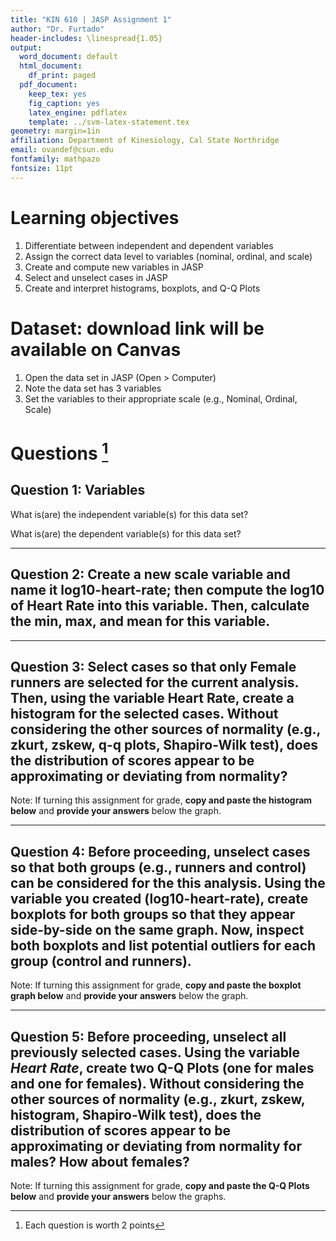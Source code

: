 ```yaml
---
title: "KIN 610 | JASP Assignment 1"
author: "Dr. Furtado"
header-includes: \linespread{1.05}
output:
  word_document: default
  html_document:
    df_print: paged
  pdf_document:
    keep_tex: yes
    fig_caption: yes
    latex_engine: pdflatex
    template: ../svm-latex-statement.tex
geometry: margin=1in
affiliation: Department of Kinesiology, Cal State Northridge
email: ovandef@csun.edu
fontfamily: mathpazo
fontsize: 11pt
---
```


# Learning objectives

1. Differentiate between independent and dependent variables
2. Assign the correct data level to variables (nominal, ordinal, and scale)
3. Create and compute new variables in JASP
4. Select and unselect cases in JASP
5. Create and interpret histograms, boxplots, and Q-Q Plots

# Dataset: download link will be available on Canvas

1.  Open the data set in JASP (Open > Computer)
2.  Note the data set has 3 variables
3.  Set the variables to their appropriate scale (e.g., Nominal, Ordinal, Scale)

# Questions ^[Each question is worth 2 points]

## **Question 1**: Variables

What is(are) the independent variable(s) for this data set?

What is(are) the dependent variable(s) for this data set?

------------------------------------------------------------------------

## **Question 2**: Create a new **scale** variable and name it **log10-heart-rate**; then compute the log10 of **Heart Rate** into this variable. Then, calculate the min, max, and mean for this variable.

------------------------------------------------------------------------

## **Question 3**: Select cases so that **only** Female runners are selected for the current analysis. Then, using the variable **Heart Rate**, create a histogram for the selected cases. Without considering the other sources of normality (e.g., zkurt, zskew, q-q plots, Shapiro-Wilk test), does the distribution of scores appear to be approximating or deviating from normality?

Note: If turning this assignment for grade, **copy and paste the histogram below** and **provide your answers** below the graph.

------------------------------------------------------------------------

## **Question 4**: Before proceeding, unselect cases so that both groups (e.g., runners and control) can be considered for the this analysis. Using the variable you created (log10-heart-rate), create boxplots for both groups so that they appear side-by-side on the same graph. Now, inspect both boxplots and list potential outliers for each group (control and runners). 

Note: If turning this assignment for grade, **copy and paste the boxplot graph below** and **provide your answers** below the graph.

-----

## **Question 5**: Before proceeding, unselect **all** previously selected cases. Using the variable *Heart Rate*, create two Q-Q Plots (one for males and one for females). Without considering the other sources of normality (e.g., zkurt, zskew, histogram, Shapiro-Wilk test), does the distribution of scores appear to be approximating or deviating from normality for males? How about females?

Note: If turning this assignment for grade, **copy and paste the Q-Q Plots below** and **provide your answers** below the graphs.
